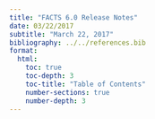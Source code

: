 ```yaml
---
title: "FACTS 6.0 Release Notes"
date: 03/22/2017
subtitle: "March 22, 2017"
bibliography: ../../references.bib
format: 
  html:
    toc: true
    toc-depth: 3
    toc-title: "Table of Contents"
    number-sections: true
    number-depth: 3
---
```

